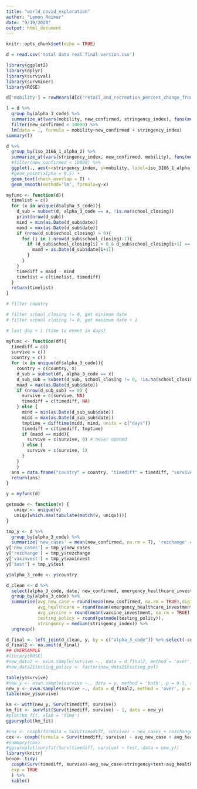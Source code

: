 ```yaml
---
title: "world_covid_exploration"
author: "Lemon Reimer"
date: "9/19/2020"
output: html_document
---
```


```r
knitr::opts_chunk$set(echo = TRUE)
```

```r
d = read.csv('total data real final version.csv')
```

```r
library(ggplot2)
library(dplyr)
library(survival)
library(survminer)
library(ROSE)
```

```r
d['mobility'] = rowMeans(d[c('retail_and_recreation_percent_change_from_baseline', 'grocery_and_pharmacy_percent_change_from_baseline', 'parks_percent_change_from_baseline', 'transit_stations_percent_change_from_baseline', 'residential_percent_change_from_baseline', 'workplaces_percent_change_from_baseline')], na.rm = T)
```

```r
l = d %>%
  group_by(alpha_3_code) %>%
  summarize_at(vars(mobility, new_confirmed, stringency_index), funs(mean(., na.rm = T))) %>%
  filter(new_confirmed < 10000) %>%
  lm(data = ., formula = mobility~new_confirmed + stringency_index)
summary(l)
```

```r
d %>%
  group_by(iso_3166_1_alpha_2) %>%
  summarize_at(vars(stringency_index, new_confirmed, mobility), funs(mean(., na.rm = T))) %>%
  #filter(new_confirmed < 10000) %>%
  ggplot(., aes(x=stringency_index, y=mobility, label=iso_3166_1_alpha_2)) + 
  #geom_point(alpha = 0.5) + 
  geom_text(check_overlap = T) + 
  geom_smooth(method='lm', formula=y~x)
```

```r
myfunc <- function(d){
  timelist = c()
  for (x in unique(d$alpha_3_code)){
    d_sub = subset(d, alpha_3_code == x, !is.na(school_closing))
    print(nrow(d_sub))
    mind = min(as.Date(d_sub$date))
    maxd = max(as.Date(d_sub$date))
    if (nrow(d_sub$school_closing) > 0){
      for (i in 1:nrow(d_sub$school_closing)-1){
        if (d_sub$school_closing[i] > 0 & d_sub$school_closing[i+1] == 0){
          maxd = as.Date(d_sub$date[i+1])
        }
      }
    }
    timediff = maxd - mind
    timelist = c(timelist, timediff)
  }
  return(timelist)
}
```

```r
# filter country

# filter school_closing != 0, get minimum date
# filter school closing != 0, get maximum date + 1

# last day + 1 (time to event in days)

myfunc <- function(df){
  timediff = c()
  survive = c()
  country = c()
  for (x in unique(df$alpha_3_code)){
    country = c(country, x)
    d_sub = subset(df, alpha_3_code == x)
    d_sub_sub = subset(d_sub, school_closing != 0, !is.na(school_closing))
    maxd = max(as.Date(d_sub$date))
    if (nrow(d_sub_sub) == 0) {
      survive = c(survive, NA)
      timediff = c(timediff, NA)
    } else {
      mind = min(as.Date(d_sub_sub$date))
      midd = max(as.Date(d_sub_sub$date))
      tmptime = difftime(midd, mind, units = c("days"))
      timediff = c(timediff, tmptime)
      if (maxd == midd){
        survive = c(survive, 0) # never opened
      } else {
        survive = c(survive, 1)
      }
    }
    }
  ans = data.frame("country" = country, "timediff" = timediff, "survive" = survive)
  return(ans)
}
```

```r
y = myfunc(d)
```

```r
getmode <- function(v) {
   uniqv <- unique(v)
   uniqv[which.max(tabulate(match(v, uniqv)))]
}
```

```r
tmp_y <- d %>% 
  group_by(alpha_3_code) %>%
  summarize('new_cases' = mean(new_confirmed, na.rm = T), 'rezchange' = mean(residential_percent_change_from_baseline, na.rm = T), 'vaxinvest' = mean(vaccine_investment, na.rm = T), 'test' = getmode(round(testing_policy)))
y['new_cases'] = tmp_y$new_cases
y['rezchange'] = tmp_y$rezchange
y['vaxinvest'] = tmp_y$vaxinvest
y['test'] = tmp_y$test
```

```r
y$alpha_3_code <- y$country

d_clean <- d %>%
  select(alpha_3_code, date, new_confirmed, emergency_healthcare_investment, vaccine_investment, testing_policy, stringency_index) %>%
  group_by(alpha_3_code) %>%
  summarise(avg_new_case = round(mean(new_confirmed, na.rm = TRUE),digits = 2), 
            avg_healthcare = round(mean(emergency_healthcare_investment, na.rm = TRUE), digits = 2),
            avg_vaccine = round(mean(vaccine_investment, na.rm = TRUE), digits = 2),
            testing_policy = round(getmode(testing_policy)),
            stringency = median(stringency_index)) %>%
  ungroup()

d_final <- left_join(d_clean, y, by = c("alpha_3_code")) %>% select(-country)
d_final2 <- na.omit(d_final)
## OVERSAMPLE
#library(ROSE)
#new_data2 <- ovun.sample(survive ~., data = d_final2, method = 'over', p = 0.5, seed = 1)$data
#new_data2$testing_policy <- factor(new_data2$testing_pol)
```

```r
table(y$survive)
#new_y <- ovun.sample(survive ~., data = y, method = 'both', p = 0.5, seed = 1)$data
new_y <- ovun.sample(survive ~., data = d_final2, method = 'over', p = 0.5, seed = 1)$data
table(new_y$survive)
```

```r
km <- with(new_y, Surv(timediff, survive))
km_fit <- survfit(Surv(timediff, survive) ~ 1, data = new_y)
#plot(km_fit, xlab = 'time')
ggsurvplot(km_fit)
```

```r
#cox <- coxph(formula = Surv(timediff, survive) ~ new_cases + rezchange + vaxinvest + test, data = new_y)
cox <- coxph(formula = Surv(timediff, survive) ~ avg_new_case + avg_healthcare + avg_vaccine + test + stringency, data = new_y)
#summary(cox)
#ggsurvplot(survfit(Surv(timediff, survive) ~ test, data = new_y))
library(knitr)
broom::tidy(
  coxph(Surv(timediff, survive)~avg_new_case+stringency+test+avg_healthcare+avg_vaccine, data = new_y), 
  exp = TRUE
  ) %>% 
  kable()
```

